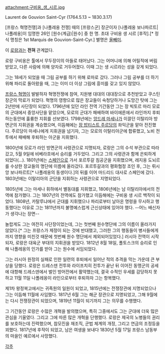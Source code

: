 attachment:구비옹_생_시르.jpg

Laurent de Gouvion Saint-Cyr (1764.5.13 ~ 1830.3.17)

[프랑스 혁명전쟁]과 [나폴레옹 전쟁] 때의 [프랑스군] 장군이자 [나폴레옹 보나파르트|나폴레옹]이 임명한 26인 [원수(계급)|원수] 중 한 명. 초대 구비옹 생 시르 [후작].[* 정식 명칭은 1st Marquis de Gouvion-Saint-Cyr.]
별명은 [[올빼미]].

이 [[로랑]]과는 '''전혀''' 관계없다.

로랑 구비옹은 툴에서 무두장이의 아들로 태어났다. 그는 어머니에 의해 어릴적에 버림받았고, 다른 사람에 의해 양자로 거두어졌다. 이때 그는 생 시르라는 성을 갖게 되었다.

그는 18세가 되었을 때 그림 공부를 하기 위해 로마로 갔다. 그러나 그림 공부를 더 하기 위해 파리로 돌아왔을 때, 그는 이미 더 이상 그림에 흥미를 갖고 있지 않았다.

[[프랑스 혁명]]이 발발하자 혁명전쟁에 참여, 지원병 대대의 대대장으로 추천받았고 쿠스틴 장군의 막료가 되었다. 혁명의 영향으로 많은 장교들이 숙청당하거나 도망간 탓에 그는 2년만에 사단장이 되었다. 1796년에 있던 라인 전역 기간동안 그는 장 빅토르 마리 모로의 군대에서 중앙사단을 맡았으며, 모로의 군대가 패배하여 바이에른에서 라인까지 후퇴하는동안에 훌륭한 지휘를 선보였다. 1798년에는 [[앙드레 마세나]]가 이끌던 이탈리아 방면군의 지휘권을 계승했으며, 이듬해에는 [[장 밥티스트 주르당]]의 좌익군을 맡아 전진했다. 주르당이 마세나에게 지휘권을 넘기자, 그는 모로의 이탈리아군에 합류했고, 노비 전투에서 패배해 후퇴하는 아군을 지휘했다.

1800년에 모로가 라인 방면군의 사령관으로 지명되자, 로랑은 그의 수석 부관으로 따라갔고, 5월 9일에 비베라흐에서 승리를 거두었다. 그리고 그의 사령관과 함께 은퇴하게 되었다(...). 1801년에는 [[스페인]]으로 가서 포르투갈 침공군을 지휘했으며, 레지옹 도뇌르를 수상한 장교들의 명단에 이름에 올라갔다. 포르투갈과의 평화협정 조인 후, 그는 뤼시앙 보나파르트[* 나폴레옹의 동생이다.]의 뒤를 이어 마드리드 대사로 스페인에 갔다. 1803년에는 이탈리아의 군단을 지휘하는 사령관으로 지명되었다.

1805년에 그는 마세나 휘하에서 별동대를 지휘했고, 1806년에는 남 이탈리아에서의 전역에 참가했다. 그는 1807년의 전역에도 참가했고 이듬해에는 구비옹 생 시르 백작이 되었다. 1808년, 카탈루냐에서 군대를 지휘했으나 파리로부터 날아온 명령을 무시하고 행동했다는 이유로 그는 1811년까지 불명예스럽게 근신상태에 있어야 했다. --어느 배신자가 생각나는 장면--

놀랍게도 그는 여전히 사단장이었는데, 그는 첫번째 원수명단에 그의 이름이 올라가지 않았다.[* 그는 프랑스가 제정이 되는 것에 반대했고, 그러한 그의 행동들이 병사들에게까지 영향을 미친것 때문에 첫번째 원수 명단에서 제외되어있었다.] 러시아 전역이 시작되자, 로랑은 대육군 부대의 지휘권을 받았다. 1812년 8월 18일, 폴토스크의 승리로 인해 나폴레옹의 인가를 받아 그는 원수에 서임되었다.

그는 러시아 원정의 실패로 인한 일련의 후퇴에서 일어난 적의 추격을 막는 가운데 큰 부상을 당했다. 로랑은 드레스덴 전투와 라이프치히 전투가 끝난 뒤 이어진 동맹군의 공세에 대항해 드레스덴에서 벌인 방어전에서 활약했는데, 결국 수적인 우세를 감당하지 못하고 11월 11일 나폴레옹이 라인으로부터 후퇴하자 그는 항복했다.

제1차 왕정복고에서는 귀족원의 일원이 되었고, 1815년에는 전쟁장관에 지명되었으나 그는 이듬해 11월에 사임했다. 1817년 6월 그는 해군 장관으로 지명되었고, 그해 9월에는 다시 전쟁장관이 되었으며, 1819년 11월이 되기까지 그는 의무를 수행했다.

그 기간동안 로랑은 수많은 개혁을 발의했으며, 특히 그중에서도 그는 군대에 더욱 많은 관심을 기울였다. 그리고 그에 따른 많은 개혁을 단행했다. 로랑은 제국의 노병들의 권리를 보호하는데 진력했으며, 참모진을 재조직, 군법 체계의 개정, 그리고 연금의 조정등을 꾀했다. 1817년에 후작이 되었고, 남은 여생을 보내다 1830년 5월 17일 프랑스 남동부의 마을인 예르에서 사망했다.

[[각주]]
